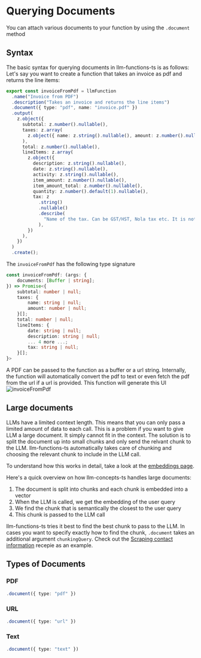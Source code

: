 # Querying Documents

You can attach various documents to your function by using the `.document` method

## Syntax

The basic syntax for querying documents in llm-functions-ts is as follows:
Let's say you want to create a function that takes an invoice as pdf and returns the line items:

```typescript {4}
export const invoiceFromPdf = llmFunction
  .name("Invoice from PDF")
  .description("Takes an invoice and returns the line items")
  .document({ type: "pdf", name: "invoice.pdf" })
  .output(
    z.object({
      subtotal: z.number().nullable(),
      taxes: z.array(
        z.object({ name: z.string().nullable(), amount: z.number().nullable() })
      ),
      total: z.number().nullable(),
      lineItems: z.array(
        z.object({
          description: z.string().nullable(),
          date: z.string().nullable(),
          activity: z.string().nullable(),
          item_amount: z.number().nullable(),
          item_amount_total: z.number().nullable(),
          quantity: z.number().default(1).nullable(),
          tax: z
            .string()
            .nullable()
            .describe(
              "Name of the tax. Can be GST/HST, Nola tax etc. It is not the tax amount"
            ),
        })
      ),
    })
  )
  .create();
```

The `invoiceFromPdf` has the following type signature

```typescript
const invoiceFromPdf: (args: {
    documents: [Buffer | string];
}) => Promise<{
    subtotal: number | null;
    taxes: {
        name: string | null;
        amount: number | null;
    }[];
    total: number | null;
    lineItems: {
        date: string | null;
        description: string | null;
        ... 4 more ...;
        tax: string | null;
    }[];
}>
```

A PDF can be passed to the function as a buffer or a url string. Internally,
the function will automatically convert the pdf to text or even fetch the pdf from the url if a url is provided.
This function will generate this UI
![invoiceFromPdf](/images/querying-documents-01.png)

## Large documents

LLMs have a limited context length. This means that you can only pass a limited amount of data to each call.
This is a problem if you want to give LLM a large document. It simply cannot fit in the context.
The solution is to split the document up into small chunks and only send the relvant chunk to the LLM.
llm-functions-ts automatically takes care of chunking and choosing the relevant chunk to include in the LLM call.

To understand how this works in detail, take a look at the [embeddings page](/docs/llm-concepts/embeddings).

Here's a quick overview on how llm-concepts-ts handles large documents:
1. The document is split into chunks and each chunk is embedded into a vector
2. When the LLM is called, we get the embedding of the user query
3. We find the chunk that is semantically the closest to the user query
4. This chunk is passed to the LLM call

llm-functions-ts tries it best to find the best chunk to pass to the LLM.
In cases you want to specify exactly how to find the chunk, `.document` takes an additional argument `chunkingQuery`.
Check out the [Scraping contact information](/docs/recipes/getting-contact) recepie as an example.

## Types of Documents

### PDF

```typescript
.document({ type: "pdf" })
```

### URL

```typescript
.document({ type: "url" })
```

### Text

```typescript
.document({ type: "text" })
```
